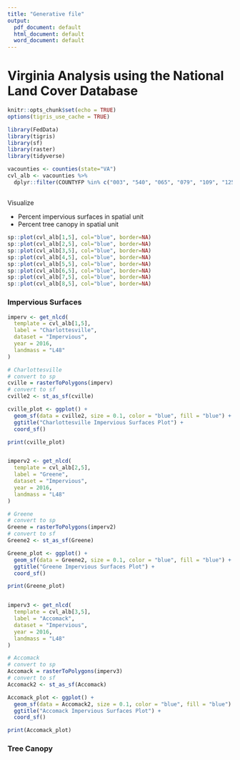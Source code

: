 ```yaml
---
title: "Generative file"
output:
  pdf_document: default
  html_document: default
  word_document: default
---
```

# Virginia Analysis using the National Land Cover Database
```r
knitr::opts_chunk$set(echo = TRUE)
options(tigris_use_cache = TRUE)
```


```r
library(FedData) 
library(tigris)
library(sf)
library(raster)
library(tidyverse)
```


```r
vacounties <- counties(state="VA")
cvl_alb <- vacounties %>%
  dplyr::filter(COUNTYFP %in% c("003", "540", "065", "079", "109", "125", "001", "131"))
```



## {.tabset}

Visualize 

* Percent impervious surfaces in spatial unit
* Percent tree canopy in spatial unit

```r
sp::plot(cvl_alb[1,5], col="blue", border=NA) 
sp::plot(cvl_alb[2,5], col="blue", border=NA)
sp::plot(cvl_alb[3,5], col="blue", border=NA)
sp::plot(cvl_alb[4,5], col="blue", border=NA)
sp::plot(cvl_alb[5,5], col="blue", border=NA)
sp::plot(cvl_alb[6,5], col="blue", border=NA)
sp::plot(cvl_alb[7,5], col="blue", border=NA)
sp::plot(cvl_alb[8,5], col="blue", border=NA)

```



### Impervious Surfaces


```r

imperv <- get_nlcd(
  template = cvl_alb[1,5],
  label = "Charlottesville",
  dataset = "Impervious",
  year = 2016, 
  landmass = "L48"
)

# Charlottesville
# convert to sp
cville = rasterToPolygons(imperv) 
# convert to sf
cville2 <- st_as_sf(cville)

cville_plot <- ggplot() + 
  geom_sf(data = cville2, size = 0.1, color = "blue", fill = "blue") + 
  ggtitle("Charlottesville Impervious Surfaces Plot") + 
  coord_sf()

print(cville_plot)


imperv2 <- get_nlcd(
  template = cvl_alb[2,5],
  label = "Greene",
  dataset = "Impervious",
  year = 2016, 
  landmass = "L48"
)

# Greene
# convert to sp
Greene = rasterToPolygons(imperv2) 
# convert to sf
Greene2 <- st_as_sf(Greene)

Greene_plot <- ggplot() + 
  geom_sf(data = Greene2, size = 0.1, color = "blue", fill = "blue") + 
  ggtitle("Greene Impervious Surfaces Plot") + 
  coord_sf()

print(Greene_plot)


imperv3 <- get_nlcd(
  template = cvl_alb[3,5],
  label = "Accomack",
  dataset = "Impervious",
  year = 2016, 
  landmass = "L48"
)

# Accomack
# convert to sp
Accomack = rasterToPolygons(imperv3) 
# convert to sf
Accomack2 <- st_as_sf(Accomack)

Accomack_plot <- ggplot() + 
  geom_sf(data = Accomack2, size = 0.1, color = "blue", fill = "blue") + 
  ggtitle("Accomack Impervious Surfaces Plot") + 
  coord_sf()

print(Accomack_plot)

```



### Tree Canopy



